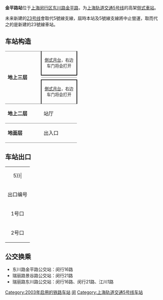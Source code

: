 {{unreferenced|time=2019-08-31T00:26:30+00:00}}
{{noteTA 
|G1 =Railway}}
{{SH Future infrastructure}}
{{Infobox station
|name = 金平路
|eng_name = Jinping Road
|symbol_right =
|linecolour = {{上海地铁颜色|5|yes}}
|image = Jinping Road Station 20140728 132923.jpg
|caption = 金平路站5号线站房
|other_name = 
|country = {{PRC}}
|borough = [[上海市|上海市]][[闵行区|闵行区]][[江川路街道|江川路街道]]
|address = [[东川路_(上海)|东川路]]与[[金平路|金平路]]交叉口西侧
|coordinates = {{coord|31|0|47|N|121|24|19|E|type:railwaystation}}
|elevation = 
|owned = [[上海申通地铁集团|上海申通地铁集团]]
|operator = [[上海地铁|上海地铁]]
|lines = {{上海地铁线路名|5|SL}}
|distance = 
|platform = 2個[[側式月台|側式月台]]
|tracks = 2条
|bus_routes = 
|bus_stands = 
|connections = 
|structure = 地上车站
|hall = 地上站厅
|depth = 
|levels = 
|interchange = 
|exits = 2个
|architect = 
|architectural_style = 
|colour = 
|type = 
|status = 运营中
|code = 
|classification = 
|website = 
|built = 
|opened = {{Start date|2003|11|25|df=y}}
|pass_year = 
|passengers = 
|pass_system = 
|pass_rank = 
|mpassengers = 
|trains = 
|station_hours = 
|hours = 
|first = 往{{上海地铁起讫站|5|L}}：5:57<br/>往{{上海地铁起讫站|5|R|支线}}：6:19
|last = 往{{上海地铁起讫站|5|L}}：22:07<br/>往{{上海地铁起讫站|5|R|支线}}：22:54
|adjacent = {{adjacent stations|system=上海地铁|line=5|left=东川路|right=华宁路|type=支线}}
}}
'''金平路站'''位于[[上海|上海]][[闵行区|闵行区]][[东川路_(上海)|东川路]][[金平路|金平路]]，为[[上海轨道交通5号线|上海轨道交通5号线]]的高架[[侧式站台|侧式車站]]。

未来新建的[[上海轨道交通23号线|23号线]]會取代5號線支線，屆時本站及5號線支線將中止營運，取而代之的是新建的23號線車站。

==车站构造==
{|cellspacing=0 cellpadding=3
|style="border-top:solid 1px gray;border-bottom:solid 1px gray;" rowspan=4 width=100|'''地上三层'''
|style="border-top:solid 1px gray;border-right:solid 2px black;border-left:solid 2px black;border-bottom:solid 2px black;" colspan=2|<center><small>[[側式月台|側式月台]]，右边车门将会打开</small></center>
|-
|style="border-bottom:solid 1px gray;" width=100|{{arrow|L}}
|style="border-bottom:solid 1px gray;" width=350|{{上海地铁线路名|5}}往{{站|闵行开发区}}<small>（{{站|华宁路}}）</small>
|-
|
|{{split text|{{上海地铁线路名|5}}往{{站|莘庄}}<small>（{{站|东川路}}）</small>|{{arrow|R}}}}
|-
|style="border-top:solid 2px black;border-right:solid 2px black;border-left:solid 2px black;border-bottom:solid 1px gray;" colspan=2|<center><small>[[側式月台|側式月台]]，右边车门将会打开</small></center>
|-
|style="border-bottom:solid 1px gray;"|'''地上二层'''
|style="border-bottom:solid 1px gray;"|站厅
|style="border-bottom:solid 1px gray;"|票务服务、自动售票机、人工服务台
|-
|style="border-bottom:solid 1px gray;"|'''地面层'''
|style="border-bottom:solid 1px gray;"|出入口
|style="border-bottom:solid 1px gray;"|1-2出入口
|}

==车站出口==
{| class="wikitable"
|colspan=4 align="center" bgcolor={{上海地铁颜色|5}}|
|-
! 出口编号 !! 建议前往目的地 !! 照片
|-
| 1号口 || 东川路，金平路 || 
|-
| 2号口 || 东川路，金平路 ||
|}

==公交换乘==
*东川路金平路公交站：闵行16路
*瑞丽路景谷路公交站：闵行21路
*瑞丽路东川路公交站：闵行16路、闵行21路、江川1路

{{commonscat|Jinping Road Station}}
{{上海轨道交通5號線}}
{{上海轨道交通23號線}}
[[Category:2003年启用的铁路车站|Category:2003年启用的铁路车站]]
[[Category:以街道命名的上海軌道交通車站|闵]]
[[Category:上海轨道交通5号线车站|Category:上海轨道交通5号线车站]]